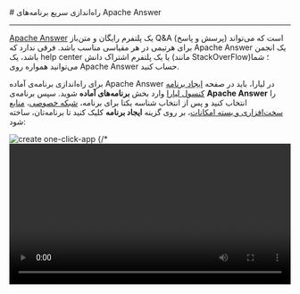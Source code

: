 

<Layout>
<Head>
<title>مستندات راه‌اندازی سریع برنامه‌های apache answer - لیارا</title>
</Head>
# راه‌اندازی سریع برنامه‌های Apache Answer
<hr className="mb-2" />

<a href="https://github.com/apache/incubator-answer" className="blue-link">Apache Answer</a> یک پلتفرم رایگان و متن‌باز Q&A (پرسش و پاسخ) است که می‌تواند برای هرتیمی در هر مقیاسی مناسب باشد. فرقی ندارد که Apache Answer یک انجمن باشد، یک help center یا یک پلتفرم اشتراک دانش (مانند StackOverFlow)؛ شما می‌توانید همواره روی Apache Answer حساب کنید.
<div className="h-4" />

برای راه‌اندازی برنامه‌ی آماده Apache Answer در لیارا، باید در صفحه <a href="https://console.liara.ir/apps/create" className="blue-link">ایجاد برنامه‌ کنسول لیارا</a> وارد بخش <b>برنامه‌های آماده</b> شوید.
سپس برنامه‌ی <b>Apache Answer</b> 
را انتخاب کنید و پس از انتخاب شناسه یکتا برای برنامه، <a href="/paas/details/private-network" className="blue-link">شبکه خصوصی</a>، <a href="/paas/details/plans/about" className="blue-link">منابع سخت‌افزاری و بسته امکانات</a>، بر روی گزینه <b>ایجاد برنامه</b> کلیک کنید تا برنامه‌تان، ساخته شود:
<div className="h-4" />
<img src="https://files.liara.ir/docs/apacheanswer/apacheanswer.gif" alt="create one-click-app" />
{/* <video
  src="https://files.liara.ir/liara/mattermost/create-mattermost.mp4"
  controls="controls"
  className="block w-full"
  width="100%"
/> */}

<div className="h-4" />

پس از ساخته شدن برنامه، می‌توانید از آن، استفاده کنید.

<Section id="see-also" title="همچنین بخوانید:" />

<div className='h-2' />
<div className="grid md:grid-cols-2 gap-4">
            {[
      {
        title: "اتصال به دیتابیس",
        link: "/one-click-apps/apache-answer/how-tos/connect-to-db"
      },
      {
        title: "تغییر نسخه‌ی برنامه مستقر شده",
        link: "/one-click-apps/apache-answer/how-tos/choose-version"
      },
  ].map(item =>
    <Link href={item.link}>
    <Card className="flex cursor-pointer w-full items-center justify-between">
        <div className="flex items-center gap-3">
        <h4>
            {item.title}
        </h4>
        </div>
        <GoArrowLeft className="ml-1" />
    </Card>
    </Link>
            )}
</div>


</Layout>